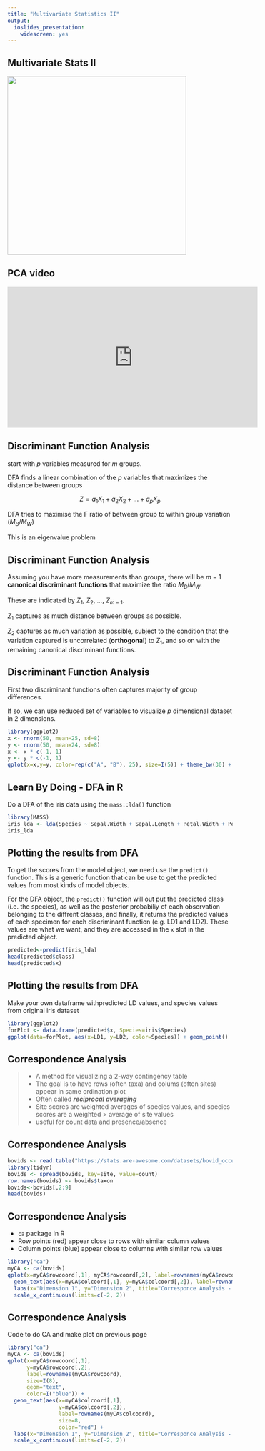 ```yaml
---
title: "Multivariate Statistics II"
output: 
  ioslides_presentation:
    widescreen: yes
---
```


## Multivariate Stats II 

<img src="../images/beaver_duck.jpg" height=400px>

## PCA video

<iframe width="560" height="315" src="https://www.youtube.com/embed/FgakZw6K1QQ" frameborder="0" allow="accelerometer; autoplay; clipboard-write; encrypted-media; gyroscope; picture-in-picture" allowfullscreen></iframe>



## Discriminant Function Analysis {.build}

start with $p$ variables measured for $m$ groups.  

DFA finds a linear combination of the $p$ variables that maximizes the distance between groups

$$Z = a_1X_1 + a_2X_2 + ... + a_pX_p$$

DFA tries to maximise the F ratio of between group to within group variation ($M_B/M_W$)

This is an eigenvalue problem

## Discriminant Function Analysis {.build}


Assuming you have more measurements than groups, there will be $m - 1$ **canonical discriminant functions** that maximize the ratio $M_B/M_W$. 

These are indicated by $Z_1$, $Z_2$, $...$, $Z_{m-1}$.

$Z_1$ captures as much distance between groups as possible. 

$Z_2$ captures as much variation as possible, subject to the condition that the variation captured is uncorrelated (**orthogonal**) to $Z_1$, and so on with the remaining canonical discriminant functions. 

## Discriminant Function Analysis {.build .smaller}

First two discriminant functions often captures majority of group differences.  

If so, we can use  reduced set of variables to visualize $p$ dimensional dataset in 2 dimensions.



```r
library(ggplot2)
x <- rnorm(50, mean=25, sd=8)
y <- rnorm(50, mean=24, sd=8)
x <- x * c(-1, 1)
y <- y * c(-1, 1)
qplot(x=x,y=y, color=rep(c("A", "B"), 25), size=I(5)) + theme_bw(30) + labs(x="LD1", y="LD2") + guides(color="none")
```

## Learn By Doing - DFA in R {.smaller}

Do a DFA of the iris data using the `mass::lda()` function

```r
library(MASS)
iris_lda <- lda(Species ~ Sepal.Width + Sepal.Length + Petal.Width + Petal.Length, data=iris)
iris_lda
```


## Plotting the results from DFA {.smaller}

To get the scores from the model object, we need use the `predict()` function.  This is a generic function that can be use to get the predicted values from most kinds of model objects.  

For the DFA object, the `predict()` function will out put the predicted class (i.e. the species), as well as the posterior probabiliy of each observation belonging to the diffrent classes, and finally, it returns the predicted values of each specimen for each discriminant function (e.g. LD1 and LD2). These values are what we want, and they are accessed in the `x` slot in the predicted object. 



```r
predicted<-predict(iris_lda)
head(predicted$class)
head(predicted$x)

```
## Plotting the results from DFA {.smaller}

Make your own dataframe withpredicted LD values, and species values from original iris dataset

```r
library(ggplot2)
forPlot <- data.frame(predicted$x, Species=iris$Species)
ggplot(data=forPlot, aes(x=LD1, y=LD2, color=Species)) + geom_point()
```

## Correspondence Analysis {.build}


> *  A method for visualizing a 2-way contingency table
> *  The goal is to have rows (often taxa) and colums (often sites) appear in same ordination plot
> *  Often called ***reciprocal averaging***
> *  Site scores are weighted averages of species values, and species scores are a weighted > average of site values
> *  useful for count data and presence/absence

## Correspondence Analysis {.smaller}

```r
bovids <- read.table("https://stats.are-awesome.com/datasets/bovid_occurrences.txt", header=TRUE, sep="\t")
library(tidyr)
bovids <- spread(bovids, key=site, value=count)
row.names(bovids) <- bovids$taxon
bovids<-bovids[,2:9]
head(bovids)
```

## Correspondence Analysis {.smaller}

* `ca` package in R
*  Row points (red) appear close to rows with similar column values
*  Column points (blue) appear close to columns with similar row values

```r
library("ca")
myCA <- ca(bovids)
qplot(x=myCA$rowcoord[,1], myCA$rowcoord[,2], label=rownames(myCA$rowcoord), size=I(8), geom="text", color=I("blue")) + 
  geom_text(aes(x=myCA$colcoord[,1], y=myCA$colcoord[,2]), label=rownames(myCA$colcoord), size=8, color="red") + 
  labs(x="Dimension 1", y="Dimension 2", title="Corresponce Analysis - Bovid Abundances") + 
  scale_x_continuous(limits=c(-2, 2))

```

## Correspondence Analysis {.smaller}

Code to do CA and make plot on previous page

```r
library("ca")
myCA <- ca(bovids)
qplot(x=myCA$rowcoord[,1], 
      y=myCA$rowcoord[,2], 
      label=rownames(myCA$rowcoord), 
      size=I(8), 
      geom="text", 
      color=I("blue")) + 
  geom_text(aes(x=myCA$colcoord[,1], 
                y=myCA$colcoord[,2]), 
                label=rownames(myCA$colcoord), 
                size=8, 
                color="red") + 
  labs(x="Dimension 1", y="Dimension 2", title="Corresponce Analysis - Bovid Abundances") + 
  scale_x_continuous(limits=c(-2, 2))

```